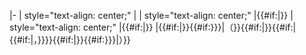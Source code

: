 <noinclude>
{{Fs start}}
</noinclude>
|-
| style="text-align: center;" |{{{no| }}}
| style="text-align: center;" |{{#if:{{{nat|}}}|{{flagicon|{{{nat}}}}}}}
| style="text-align: center;" |{{#if:{{{pos|}}}|{{Football squad player/role/{{{pos}}}}}}}
|{{#if:{{{name|}}}|{{{name}}}}}{{#if:{{{other|{{{engname| }}}}}}|（}}{{#if:{{{engname| }}}|{{{engname}}}}}{{#if:{{{other| }}}|{{#if:{{{engname| }}}|，}}}}{{#if:{{{other| }}}|{{{other}}}}}{{#if:{{{other|{{{engname| }}}}}}|）}}<noinclude>
{{Football squad mid}}
{{Football squad end}}

[[Category:足球模板|{{PAGENAME}}]]
</noinclude>